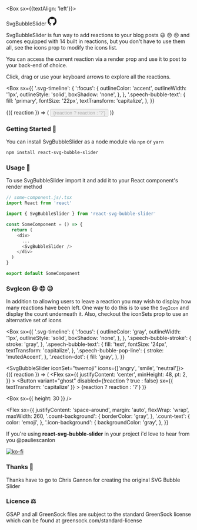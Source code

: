 

<Meta title="Intro" component={SvgBubbleSlider} />

<Box sx={{textAlign: 'left'}}>

<Flex>
  <Heading as="h1" sx={{ alignItems: 'center', flexGrow: 1 }}>
    SvgBubbleSlider
  </Heading>
  <Link
    href="https://github.com/PaulieScanlon/react-svg-bubble-slider"
    target="_blank"
    sx={{
      height: 24,
      color: 'text',
    }}
  >
    <ButtonIcon tabIndex={-1}>
      <svg
        xmlns="http://www.w3.org/2000/svg"
        role="img"
        viewBox="0 0 24 24"
        width="24"
        height="24"
        fill="currentColor"
      >
        <title>GitHub icon</title>
        <g>
          <path d="M12 .297c-6.63 0-12 5.373-12 12 0 5.303 3.438 9.8 8.205 11.385.6.113.82-.258.82-.577 0-.285-.01-1.04-.015-2.04-3.338.724-4.042-1.61-4.042-1.61C4.422 18.07 3.633 17.7 3.633 17.7c-1.087-.744.084-.729.084-.729 1.205.084 1.838 1.236 1.838 1.236 1.07 1.835 2.809 1.305 3.495.998.108-.776.417-1.305.76-1.605-2.665-.3-5.466-1.332-5.466-5.93 0-1.31.465-2.38 1.235-3.22-.135-.303-.54-1.523.105-3.176 0 0 1.005-.322 3.3 1.23.96-.267 1.98-.399 3-.405 1.02.006 2.04.138 3 .405 2.28-1.552 3.285-1.23 3.285-1.23.645 1.653.24 2.873.12 3.176.765.84 1.23 1.91 1.23 3.22 0 4.61-2.805 5.625-5.475 5.92.42.36.81 1.096.81 2.22 0 1.606-.015 2.896-.015 3.286 0 .315.21.69.825.57C20.565 22.092 24 17.592 24 12.297c0-6.627-5.373-12-12-12" />
        </g>
      </svg>
    </ButtonIcon>
  </Link>
</Flex>

SvgBubbleSlider is fun way to add reactions to your blog posts 😃 😠 😥 and comes equipped with 14 built in reactions, but you don't have to use them all, see the <Link href='/?path=/docs/svgbubbleslider--icons'>icons prop</Link> to modify the icons list.

You can access the current <Link href='/?path=/docs/svgbubbleslider--reaction'>reaction</Link> via a render prop and use it to post to your back-end of choice.

Click, drag or use your keyboard arrows to explore all the reactions.

<Box
  sx={{
    '.svg-timeline': {
      ':focus': {
        outlineColor: 'accent',
        outlineWidth: '1px',
        outlineStyle: 'solid',
        boxShadow: 'none',
      },
    },
    '.speech-bubble-text': {
      fill: 'primary',
      fontSize: '22px',
      textTransform: 'capitalize',
    },
  }}
>
  <SvgBubbleSlider>
    {({ reaction }) => (
      <Flex
        sx={{
          justifyContent: 'center',
          minHeight: 48,
          pt: 2,
        }}
      >
        <Button
          disabled={!reaction ? true : false}
          sx={{ textTransform: 'capitalize' }}
        >
          {reaction ? reaction : '?'}
        </Button>
      </Flex>
    )}
  </SvgBubbleSlider>
</Box>

<Divider />

### Getting Started 🚀

You can install SvgBubbleSlider as a node module via `npm` or `yarn`

```sh
npm install react-svg-bubble-slider
```

<Divider />

### Usage 🧰

To use SvgBubbleSlider import it and add it to your React component's render method

```javascript
// some-component.js/.tsx
import React from 'react'

import { SvgBubbleSlider } from 'react-svg-bubble-slider'

const SomeComponent = () => {
  return (
    <div>
      ...
      <SvgBubbleSlider />
    </div>
  )
}

export default SomeComponent
```

<Divider />

### SvgIcon 😃 😠 😥

In addition to allowing users to leave a reaction you may wish to display how many reactions have been left. One way to do this is to use the `SvgIcon` and display the count underneath it. Also, checkout the <Link href='/?path=/docs/svgbubbleslider--icon-set'>iconSets</Link> prop to use an alternative set of icons

<Box
  sx={{
    '.svg-timeline': {
      ':focus': {
        outlineColor: 'gray',
        outlineWidth: '1px',
        outlineStyle: 'solid',
        boxShadow: 'none',
      },
    },
    '.speech-bubble-stroke': {
      stroke: 'gray',
    },
    '.speech-bubble-text': {
      fill: 'text',
      fontSize: '24px',
      textTransform: 'capitalize',
    },
    '.speech-bubble-pop-line': {
      stroke: 'mutedAccent',
    },
    '.reaction-dot': {
      fill: 'gray',
    },
  }}
>
  <SvgBubbleSlider iconSet="twemoji" icons={['angry', 'smile', 'neutral']}>
    {({ reaction }) => (
      <Flex
        sx={{
          justifyContent: 'center',
          minHeight: 48,
          pt: 2,
        }}
      >
        <Button
          variant="ghost"
          disabled={!reaction ? true : false}
          sx={{ textTransform: 'capitalize' }}
        >
          {reaction ? reaction : '?'}
        </Button>
      </Flex>
    )}
  </SvgBubbleSlider>
</Box>

<Box sx={{ height: 30 }} />

<Flex
  sx={{
    justifyContent: 'space-around',
    margin: 'auto',
    flexWrap: 'wrap',
    maxWidth: 260,
    '.count-background': {
      borderColor: 'gray',
    },
    '.count-text': {
      color: 'emoji',
    },
    '.icon-background': {
      backgroundColor: 'gray',
    },
  }}
>
  <IconCount iconSet="twemoji" name="angry" count={13} />
  <IconCount iconSet="twemoji" name="smile" count={22} />
  <IconCount iconSet="twemoji" name="neutral" count={1} />
</Flex>

</Box>

<Divider />

If you're using **react-svg-bubble-slider** in your project i'd love to hear from you <Link href='https://twitter.com/PaulieScanlon' target='_blank'>@pauliescanlon</Link>

[![ko-fi](https://www.ko-fi.com/img/githubbutton_sm.svg)](https://ko-fi.com/P5P31B7G8)

### Thanks 🙏

Thanks have to go to Chris Gannon for creating the original <Link href='https://codepen.io/chrisgannon/pen/GZNgLw/' target='_blank'>SVG Bubble Slider</Link>

### Licence ⚖️

GSAP and all GreenSock files are subject to the standard GreenSock license which can be found at <Link href='https://greensock.com/standard-license' target="_blank">greensock.com/standard-license</Link>
